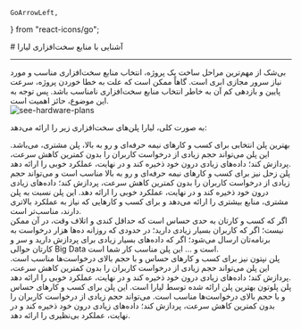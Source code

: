     GoArrowLeft,
} from "react-icons/go";


<Layout>
<Head>
<title>مستندات منابع سخت‌افزاری سرور مجازی ابری  - لیارا</title>

<meta property="og:title" content="مستندات خدمات رایانش ابری لیارا" />
<meta property="og:description" content="مستندات مربوط به منابع سخت‌افزاری یک سرور مجازی VPS در لیارا"  />
<meta property="og:image" content="https://files.liara.ir/liara/logos/liara-poster.jpg" />
</Head>
# آشنایی با منابع سخت‌افزاری لیارا

<hr className="mb-2" />
بی‌شک از مهم‌ترین مراحل ساخت یک پروژه، انتخاب منابع سخت‌افزاری مناسب و مورد نیاز سرور مجازی ابری است. گاهاً ممکن است که علت به خطا خوردن پروژه، سرعت پایین و بازدهی کم آن به خاطر انتخاب منابع سخت‌افزاری نامناسب باشد. پس توجه به این موضوع، حائز اهمیت است.

<div className="h-2" />
<img src="https://files.liara.ir/liara/vps/iaas-plans-on-liara.png" alt="see-hardware-plans"/>
<div className="h-4" />

به صورت کلی، لیارا پلن‌های سخت‌افزاری زیر را ارائه می‌دهد:


<Section id='jupiter' title="پلن مشتری (استاندارد)" />
بهترین پلن انتخابی برای کسب و کارهای نیمه حرفه‌ای و رو به بالا، پلن مشتری، می‌باشد. این پلن می‌تواند حجم زیادی از درخواست کاربران را بدون کمترین کاهش سرعت، پردازش کند؛ داده‌های زیادی درون خود ذخیره کند و در نهایت، عملکرد خوبی را ارائه دهد.

<Section id='saturn' title="پلن زحل (استاندارد پلاس)" />
پلن زحل نیز برای کسب و کارهای نیمه حرفه‌ای و رو به بالا مناسب است و می‌تواند حجم زیادی از درخواست کاربران را بدون کمترین کاهش سرعت، پردازش کند؛ داده‌های زیادی درون خود ذخیره کند و در نهایت، عملکرد خوبی را ارائه دهد. این پلن نسبت به پلن مشتری، منابع بیشتری را ارائه می‌دهد و برای کسب و کارهایی که نیاز به عملکرد بالاتری دارند، مناسب‌تر است.

<Section id='uranus' title="پلن اورانوس (حرفه‌ای)" />
اگر که کسب و کارتان به حدی حساس است که حداقل کندی و اتلاف وقت، در آن ممکن نیست؛ اگر که کاربران بسیار زیادی دارید؛ در حدودی که روزانه ده‌ها هزار درخواست به برنامه‌تان ارسال می‌شود؛ اگر که داده‌های بسیار زیادی برای پردازش دارید و سر و کارتان حوالی Big Data است و ... این پلن مناسب کار شما است.

<Section id='neptune' title="پلن نپتون (حرفه‌ای پلاس)" />
پلن نپتون نیز برای کسب و کارهای حساس و با حجم بالای درخواست‌ها مناسب است. این پلن می‌تواند حجم زیادی از درخواست کاربران را بدون کمترین کاهش سرعت، پردازش کند؛ داده‌های زیادی درون خود ذخیره کند و در نهایت، عملکرد خوبی را ارائه دهد.

<Section id='pluto' title="پلن پلوتون (شگفت‌انگیز)" />
پلن پلوتون بهترین پلن ارائه شده توسط لیارا است. این پلن برای کسب و کارهای حساس و با حجم بالای درخواست‌ها مناسب است. می‌تواند حجم زیادی از درخواست کاربران را بدون کمترین کاهش سرعت، پردازش کند؛ داده‌های زیادی درون خود ذخیره کند و در نهایت، عملکرد بی‌نظیری را ارائه دهد.


</Layout>